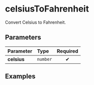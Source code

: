 
# celsiusToFahrenheit

Convert Celsius to Fahrenheit.

## Parameters

| Parameter   | Type     | Required |
| :---------- | :------- | :------: |
| **celsius** | `number` |    ✔     |

## Examples

<Example input={100} />

<Example input={0} />

<Example input={-40} />
